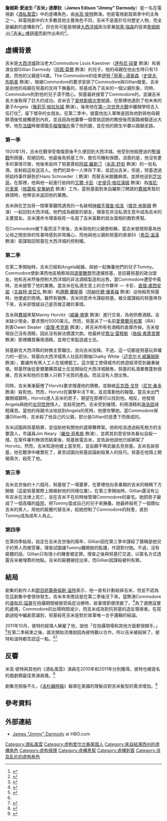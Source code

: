 {{noteTA
|G1=Show
|G2=TV
|1=zh-hk:提倫斯·維達;zh-tw:泰倫斯·溫特;zh-cn:特伦斯·温特;
}}
{{Infobox character
| name          = 吉米·達摩狄<br />Jimmy Darmody
| series        = 《[[酒私風雲|酒私風雲]]》
| image         = [[File:Jimmy_Darmody.jpg|250px]]
| caption       = 第一季集數"{{link-en|Belle Femme|Belle Femme}}"宣傳照中的吉米·達摩狄
| first         = "{{link-en|Boardwalk Empire (episode)|Boardwalk Empire (episode)|Boardwalk Empire}}"
| last          = "{{link-en|To the Lost|To the Lost}}"
| creator       = [[泰倫斯·溫特|泰倫斯·溫特]]
| portrayer     = [[米高·彼特|米高·彼特]]
| fullname      = 詹姆斯·愛迪生·「吉米」·達摩狄
| nickname      = Princeton、Jimmy Irish
| gender        = 男
| occupation    = 黑幫<br />私酒販
| family        = Gillian Darmody（母親）<br />Louis Kaestner（父親）
| spouse        = Angela Darmody
| children      = Tommy Darmody
| nationality   = 美國
}}
'''詹姆斯·愛迪生·「吉米」·達摩狄'''（'''James Edison "Jimmy" Darmody'''）是一名在電視劇《[[酒私風雲|酒私風雲]]》中的虛構角色，由[[米高·彼特|米高·彼特]]飾演。他是電視劇首兩季中的主角之一。與電視劇中的大多數其他主要角色不同，吉米不是基於任何歷史人物，完全是編劇的虛構創作<ref>{{Cite web |url = https://www.wired.com/2012/09/tv-fact-checkers-boardwalk-empire/all/ |title = TV Fact-Checkers: Ginning Up Boardwalk Empire's Boozy Gangster Paradise |author = Angela Watercutter |date = 2012-09-14 |publisher = wired.com |language = en |access-date = 2017-02-13 |archive-date = 2018-06-15 |archive-url = https://web.archive.org/web/20180615163225/https://www.wired.com/2012/09/tv-fact-checkers-boardwalk-empire/all/ |dead-url = no }}</ref>，但也有可能是根據[[大西洋城|大西洋城]]政治家兼[[努基·強森|努基·強森]]的徒弟[[詹姆斯·H·博伊德_(政治人物)|詹姆斯·H·「吉米」·博伊德]]而創作出來的<ref>{{Cite web |url = http://www.enstarz.com/articles/39193/20140607/boardwalk-empire-news-hbo-series-final-season-follow-history-video.htm |title = Boardwalk Empire News: HBO Series Final Season to Follow History? |author = Emily Verona |date = 2014-06-07 |publisher = Enstars |language = en |access-date = 2017-02-13 |archive-date = 2019-10-16 |archive-url = https://web.archive.org/web/20191016191506/https://www.enstarz.com/articles/39193/20140607/boardwalk-empire-news-hbo-series-final-season-follow-history-video.htm |dead-url = no }}</ref>。

== 虛構背景 ==
吉米是[[大西洋城|大西洋城]]政治老大Commodore Louis Kaestner（[[達布尼·寇曼|達布尼·寇曼]] 飾演）和表演女郎Gillian Darmody（[[珂茜·莫爾|珂茜·莫爾]] 飾演）的兒子。他的母親在他出生時只有13歲，而他的父親是54歲。The Commodore的徒弟[[努基·湯普森|伊努·「努基」·湯普森]]（[[史提夫·布斯美|史提夫·布斯美]] 飾演），根據Commodore的要求安排了Commodore與Gillian做愛。吉米是由他的母親在努基的支持下撫養的，努基成為了吉米的一個父親形象，同時，Commodore則對他的兒子漠不關心。努基最終接管了Commodore的{{link-en|政治機器|Political machine}}，並讓吉米長大後取得了巨大的成功。吉米去了[[普林斯頓大學|普林斯頓大學]]就讀，在那裡他遇到了他未來的妻子Angela（[[雅莉莎·帕拉狄諾|雅莉莎·帕拉狄諾]] 飾演）。後來他在[[第一次世界大戰|第一次世界大戰]]中離開學校去入伍打仗<ref>{{Cite web |url = http://uproxx.com/sepinwall/interview-boardwalk-empire-creator-terence-winter/ |title = Interview: 'Boardwalk Empire' creator Terence Winter |author = Alan Sepinwall |date = 2010-09-09 |publisher = UPROXX |language = en |access-date = 2017-02-13 |archive-date = 2019-10-21 |archive-url = https://web.archive.org/web/20191021183653/https://uproxx.com/sepinwall/interview-boardwalk-empire-creator-terence-winter/ |dead-url = no }}</ref>，留下懷孕的女朋友。在第二季中，披露他加入軍隊是因為他對與他母親醉酒後性接觸感到內疚，並且因為他襲擊一個曾挑逗她的教授後而面臨被驅逐出大學。他在[[法國|法國]]時被德國[[手榴彈|手榴彈]][[破片殺傷|彈片]]傷了他的腿，並在他的餘生中要以跛腳走路。

=== 第一季 ===
1920年1月，吉米在戰爭受傷復原後不久便回到大西洋城。他受到他經歷過的[[塹壕戰|塹壕戰]]所困擾，拒絕回校。他最後為努基工作，擔任司機和保鏢。沮喪的是，他沒有更多的事情可做，他後來劫持了努基賣給[[阿諾·羅斯汀|阿諾·羅斯汀]]（[[米高·舒伯|米高·舒伯]] 飾演）的一批私酒，並射殺這些送貨人。他們的其中一人倖存下來，並認出吉米，但是，努基透過把劫持事件歸咎於Hans Schroeder（{{link-en|約瑟夫·斯科拉|Joseph Sikora}} 飾演）而替吉米脫離麻煩，並將他送到[[芝加哥|芝加哥]]。在那裡，他與他一起進行劫持的[[艾爾·卡彭|艾爾·卡彭]]（[[史提芬·格拉漢姆|史提芬·格拉漢姆]] 飾演）為[[強尼·托里奧|強尼·托里奧]]（[[格雷格·安東納奇|格雷格·安東納奇]] 飾演）工作。當努基面對來自羅斯汀聘請的[[費城|費城]]黑幫的麻煩時，他帶吉米返回他的業務。

吉米與在芝加哥一間軍事醫院遇見的一名破相[[神槍手|神槍手]][[理查·哈洛|理查·哈洛]]（[[傑克·休斯頓|傑克·休斯頓]] 飾演）一起回到大西洋城。他們成為親密的朋友，理查在非法私酒生意中成為吉米的主要盟友。吉米還命令理查殺死一名毀了吉米喜歡的妓女面相的敵對黑幫。

在Commodore被下毒而活下來後，吉米與他的父親便和解。當吉米發現努基為他父母之間安排的性事時感到非常痛心，而他與他父親和努基的弟弟Eli（[[希亞·溫漢|希亞·溫漢]] 飾演）密謀取回努基在大西洋城的控制權。

=== 第二季 ===
在第二季開始時，吉米已經和Angela結婚，與她一起撫養他們的兒子Tommy。Commodore使新澤西地區檢察局因[[選舉舞弊|選舉舞弊]]而逮捕努基，並招募努基的政治盟友。他和吉米然後控制大西洋城的非法酒精製造和出售。當Commodore遭受中風時，吉米接管了他的業務。當吉米在私酒生意上的合作夥伴 — 卡彭、[[查理·盧西安諾|查理·盧西安諾]]（[[文森特·皮亞扎|文森特·皮亞扎]] 飾演）和[[邁爾·蘭斯基|邁爾·蘭斯基]]（[[阿納托爾·優素福|阿納托爾·優素福]] 飾演）迫他殺死努基時，他便處於困境。雖然有猶豫，吉米同意命令謀殺努基。被企圖謀殺的努基倖存下來，吉米卻懷疑自己是否做正確的事情。

吉米與[[費城|費城]]黑幫Manny Horvitz（[[威廉·佛塞|威廉·佛塞]] 飾演）進行交易，為他供應酒精。吉米缺少現金，要求預付5000美元。然而，努基派了一名前[[愛爾蘭共和軍|愛爾蘭共和軍]]（IRA）刺客Owen Sleater（[[查理·考克斯|查理·考克斯]] 飾演），將吉米所有有酒精的倉庫炸掉。吉米發現自己沒有酒精，因此沒有辦法償還欠款。他最終從[[喬治·雷穆斯|喬治·雷穆斯]]（[[格倫·弗萊舍爾|格倫·弗萊舍爾]] 飾演）那裡購買藥用酒精，並用它來製造威士忌。

努基辭去大西洋縣的財務主管職位，並向吉米投降。不過，這一切都是努基玩弄權力的一部分。努基向大西洋城黑人社區的領袖Chalky White（[[迈克尔·K·威廉姆斯|迈克尔·K·威廉姆斯]] 飾演），要讓所有黑人工人在城裡罷工。這次罷工使得城市的旅遊經濟受到嚴重破壞。努基然後從愛爾蘭購買威士忌並開始在大西洋城銷售。努基的私酒業務蓬勃發展，而吉米和他的合夥人只剩下劣質的產品，而且沒有人想出售。

同時，吉米漸漸厭倦了Horvitz要求償還他的債務，並聯絡[[瓦克西·戈登|瓦克西·戈登]]（[[尼克·桑多|尼克·桑多]] 飾演）殺死他。然而，Horvitz在襲擊中活下來，並且策劃他的報復。當吉米出門離開城鎮時，Horvitz進入吉米的房子，期望在那裡可以找到他。相反，他發現Angela與她的[[女同性戀|女同性戀]]情人，並殺死她們。吉米受到摧殘，利用酒精和[[海洛因|海洛因]]減輕痛苦。當他的母親冷淡地談到Angela的死時，他便攻擊她。當Commodore保護Gillian時，吉米殺了他自己的父親，部分是Gillian的慫恿下而做成的。

吉米試圖與努基賠罪，並協助他有關他的選舉舞弊案。他和哈洛透過殺死檢方的主要證人，市議員Jim Neary（[[羅伯·哥希斯|羅伯·哥希斯]] 飾演），並將其刻意安排為看似自殺一樣。在案件審判無效而結束後，努基致電吉米，並告訴他說他已經綁架了Horvitz。然而，吉米知道他被上當至死，並自願不帶武器去見努基。吉米告訴努基，他在戰爭中確實死了，甚至試圖向努基談論射殺某人的技巧。努基在他頭上開槍兩次，殺死了他。

=== 第三季 ===
吉米去世後的十六個月，努基發了一場噩夢，在夢裡他向青春期的吉米的眼睛下方開槍（這是努基實際上開槍射他的同樣位置）。在第三季開始時，Gillian還沒有公布吉米在法律上死亡，並在吉米不在的時候管理Commodore的豪宅。她把房子變成了一個高檔的[[妓院|妓院]]，把Tommy當成自己的兒子來撫養。她最終殺死了一個類似吉米的男人，用他的屍體代替吉米，給她控制了Commodore的財產，直到Tommy成為成年人為止。

=== 第四季 ===
在第四季結局，設定在吉米去世後的兩年，Gillian因在第三季中謀殺了聲稱是她兒子的男人而被受審。理查試圖讓Tommy離開她的監護，作證對付她。不過，沒有屍體的話，Gillian只有很小的機會被定罪。理查之後與努基打交道，以匿名方式透露吉米被埋葬的地點。吉米的屍體被挖出來，而Gillian因謀殺被判有罪。

== 結局 ==
劇集的創作人和[[節目統籌|節目統籌]][[泰倫斯·溫特|泰倫斯·溫特]]表示，他一直有計劃殺掉吉米，但並不認為在這劇集中會很快發生。吉米本來應該是在第二季後活下來。當飾演Commodore的[[達布尼·寇曼|達布尼·寇曼]]在拍攝期間被接受癌症治療時，故事情節便改變了。<ref>{{Cite web |url = http://www.huffingtonpost.com/2012/10/09/boardwalk-empire-dabney-coleman-cancer_n_1951454.html |title = 'Boardwalk Empire': How Dabney Coleman's Cancer Affected The Commodore's Season 2 Storyline |author = Alex Moaba |date = 2012-10-09 |publisher = Huffington Post |language = en |access-date = 2017-07-17 |archive-date = 2017-10-09 |archive-url = https://web.archive.org/web/20171009163142/http://www.huffingtonpost.com/2012/10/09/boardwalk-empire-dabney-coleman-cancer_n_1951454.html |dead-url = no }}</ref>為了適應寇曼的處境，Commodore的出場時間減少，而吉米成為對抗努基的造反領導者。在寫劇過程中編劇意識到，努基殺死吉米是對於故事唯一合乎邏輯的結論。

2011年10月，彼特的經理人解雇了他，說他「在拍攝現場和其他方面都很棘手。」<ref name="Finale">{{Cite web |url = http://tvline.com/2011/12/12/boardwalk-empire-michael-pitt-season-2/ |title = Boardwalk Empire Finale Fallout: What's the Real Story Behind [Spoiler]'s Shocking Exit? |author = Michael Ausiello |date = 2011-12-12 |publisher = tvline.com |language = en |access-date = 2017-07-17 |archive-date = 2021-01-28 |archive-url = https://web.archive.org/web/20210128194059/https://tvline.com/2011/12/12/boardwalk-empire-michael-pitt-season-2/ |dead-url = no }}</ref>在第二季結束之後，謠言開始流傳說因為彼特難以合作，所以吉米被殺掉了。彼特和溫特都否認這一點。<ref name="Finale" /><ref>{{Cite web |url = http://ohnotheydidnt.livejournal.com/65038437.html |title = Interviews with Michael Pitt & Terence Winter about Boardwalk finale [SPOILERS] |author = 作者 |date = 2011-12-12 |publisher = livejournal.com |language = en |access-date = 2017-07-17 |archive-date = 2019-10-29 |archive-url = https://web.archive.org/web/20191029213027/https://ohnotheydidnt.livejournal.com/65038437.html |dead-url = no }}</ref>

== 反響 ==
米高·彼特與其他的《酒私風雲》演員在2010年和2011年分別獲得{{link-en|美國演員工會獎電視戲劇類最佳集體演出獎|Screen Actors Guild Award for Outstanding Performance by an Ensemble in a Drama Series}}。彼特也被提名{{link-en|蒙地卡羅電視劇展|Monte-Carlo Television Festival}}的戲劇類最佳男演員獎。<ref>{{Cite web |url = http://www.imdb.com/title/tt0979432/awards |title = Boardwalk Empire-Awards |publisher = IMDb |language = en |access-date = 2017-11-10 |archive-date = 2018-04-12 |archive-url = https://web.archive.org/web/20180412193804/http://www.imdb.com/title/tt0979432/awards |dead-url = no }}</ref>

劇集亮相後不久，《[[洛杉磯時報|洛杉磯時報]]》報導在美國的理髮店對吉米髮型的需求增加。<ref>{{Cite web |url = http://www.latimes.com/fashion/alltherage/la-ig-boardwalk-haircut-20120122-story.html |title = HBO's 'Boardwalk Empire' sparks demand for men's retro haircut |author = Adam Tschorn |date = 2012-01-22 |publisher = The Los Angeles Times |language = en |access-date = 2017-11-10 |archive-date = 2021-01-26 |archive-url = https://web.archive.org/web/20210126185542/https://www.latimes.com/fashion/alltherage/la-ig-boardwalk-haircut-20120122-story.html |dead-url = no }}</ref>

== 參考資料 ==
{{reflist}}

== 外部連結 ==
*[http://www.hbo.com/boardwalk-empire/cast-and-crew/james-darmody/index.html James "Jimmy" Darmody] {{Wayback|url=http://www.hbo.com/boardwalk-empire/cast-and-crew/james-darmody/index.html |date=20170321225802 }} at HBO.com

[[Category:酒私風雲|Category:酒私風雲]]
[[Category:虚构爱尔兰裔美国人|Category:虚构爱尔兰裔美国人]]
[[Category:來自紐澤西州的虛構角色|Category:來自紐澤西州的虛構角色]]
[[Category:虚构保镖|Category:虚构保镖]]
[[Category:虛構黑幫|Category:虛構黑幫]]
[[Category:虛構刺客|Category:虛構刺客]]
[[Category:涉及乱伦的虚构角色|Category:涉及乱伦的虚构角色]]